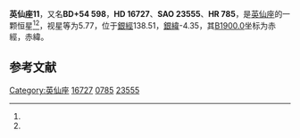 {{Starbox begin
| name = 英仙座11
}}
{{Starbox observe
| epoch = [[J2000.0|J2000.0]]
| constell = [[英仙座|英仙座]]<ref name=SIMBAD>{{cite web
 | url=http://simbad.u-strasbg.fr/simbad/sim-id?Ident=HR+785
 | title=Pulsating variable Star
 | publisher=Centre de Données astronomiques de Strasbourg
 | work=SIMBAD
 | accessdate=2012-07-13
 | archive-date=2016-03-19
 | archive-url=https://web.archive.org/web/20160319053512/http://simbad.u-strasbg.fr/simbad/sim-id?Ident=HR+785
 | dead-url=no
 }}</ref><ref name=DATA>{{cite web
 | url=http://vizier.u-strasbg.fr/viz-bin/VizieR-5?-out.add=.&-source=5050&-corr=PK=HR&-out.max=9999&HR=785
 | title=VizieR Detailed Page
 | accessdate=2012-07-13
 | archive-date=2016-03-04
 | archive-url=https://web.archive.org/web/20160304223857/http://vizier.u-strasbg.fr/viz-bin/VizieR-5?-out.add=.&-source=5050&-corr=PK=HR&-out.max=9999&HR=785
 | dead-url=no
 }}</ref>
| 星官 = 
| ra = {{RA|2|43|2.8}}<ref name=SIMBAD /><ref name=DATA />
| dec = {{DEC|+55|6|21}}<ref name=SIMBAD /><ref name=DATA />
| appmag_v = 5.77<ref name=SIMBAD /><ref name=DATA />
}}
{{Starbox character
| class = B7IIIpHg<ref name=SIMBAD /><ref name=DATA />
| b-v = -0.13<ref name=SIMBAD /><ref name=DATA />
| u-b = -0.48<ref name=SIMBAD /><ref name=DATA />
| r-i = <ref name=SIMBAD /><ref name=DATA />
| variable = 
}}
{{Starbox astrometry
| radial_v = -0.48
| prop_mo_ra = -2
| parallax = 
| p_error = 
}}
{{Starbox catalog
| names =BD+54 598，[[SAO星表|SAO]] 23555，[[HD星表|HD]] 16727，[[HR星表|HR]] 785}}
{{Starbox reference |Simbad=HR+785}}
{{Starbox end}}

'''英仙座11'''，又名'''BD+54 598'''，'''HD 16727'''、'''SAO 23555'''、'''HR 785'''，是[[英仙座|英仙座]]的一颗恒星<ref name=SIMBAD /><ref name=DATA />，视星等为5.77，位于[[銀道座標系|銀經]]138.51，[[銀道座標系|銀緯]]-4.35，其[[B1900.0|B1900.0]]坐标为赤經{{RA|2|35|53.2}}，赤緯{{DEC|+54|-4.35|45}}。

== 参考文献 ==
{{reflist}}

{{star-stub}}

{{英仙座恒星}}
[[Category:英仙座|Category:英仙座]]
[[Category:HD和HDE天體|16727]]
[[Category:HR天體|0785]]
[[Category:SAO天體|23555]]